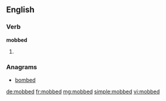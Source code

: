 ==English==

===Verb===
'''mobbed'''

# {{past of|mob}}

===Anagrams===
* [[bombed#English|bombed]]

[[de:mobbed]]
[[fr:mobbed]]
[[mg:mobbed]]
[[simple:mobbed]]
[[vi:mobbed]]